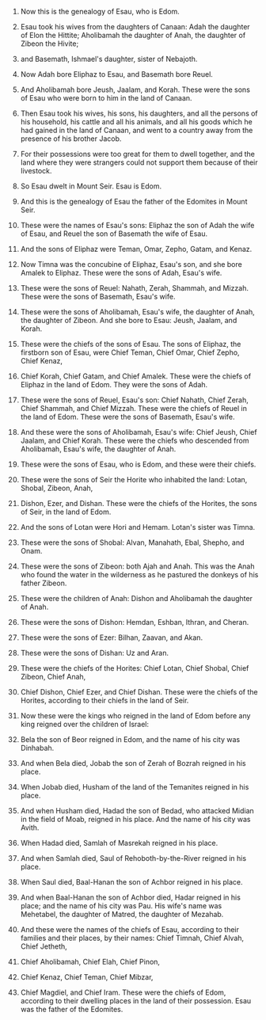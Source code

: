 
1. Now this is the genealogy of Esau, who is Edom.

2. Esau took his wives from the daughters of Canaan: Adah the daughter of Elon the Hittite; Aholibamah the daughter of Anah, the daughter of Zibeon the Hivite;

3. and Basemath, Ishmael's daughter, sister of Nebajoth.

4. Now Adah bore Eliphaz to Esau, and Basemath bore Reuel.

5. And Aholibamah bore Jeush, Jaalam, and Korah. These were the sons of Esau who were born to him in the land of Canaan.

6. Then Esau took his wives, his sons, his daughters, and all the persons of his household, his cattle and all his animals, and all his goods which he had gained in the land of Canaan, and went to a country away from the presence of his brother Jacob.

7. For their possessions were too great for them to dwell together, and the land where they were strangers could not support them because of their livestock.

8. So Esau dwelt in Mount Seir. Esau is Edom.

9. And this is the genealogy of Esau the father of the Edomites in Mount Seir.

10. These were the names of Esau's sons: Eliphaz the son of Adah the wife of Esau, and Reuel the son of Basemath the wife of Esau.

11. And the sons of Eliphaz were Teman, Omar, Zepho, Gatam, and Kenaz.

12. Now Timna was the concubine of Eliphaz, Esau's son, and she bore Amalek to Eliphaz. These were the sons of Adah, Esau's wife.

13. These were the sons of Reuel: Nahath, Zerah, Shammah, and Mizzah. These were the sons of Basemath, Esau's wife.

14. These were the sons of Aholibamah, Esau's wife, the daughter of Anah, the daughter of Zibeon. And she bore to Esau: Jeush, Jaalam, and Korah.

15. These were the chiefs of the sons of Esau. The sons of Eliphaz, the firstborn son of Esau, were Chief Teman, Chief Omar, Chief Zepho, Chief Kenaz,

16. Chief Korah, Chief Gatam, and Chief Amalek. These were the chiefs of Eliphaz in the land of Edom. They were the sons of Adah.

17. These were the sons of Reuel, Esau's son: Chief Nahath, Chief Zerah, Chief Shammah, and Chief Mizzah. These were the chiefs of Reuel in the land of Edom. These were the sons of Basemath, Esau's wife.

18. And these were the sons of Aholibamah, Esau's wife: Chief Jeush, Chief Jaalam, and Chief Korah. These were the chiefs who descended from Aholibamah, Esau's wife, the daughter of Anah.

19. These were the sons of Esau, who is Edom, and these were their chiefs.

20. These were the sons of Seir the Horite who inhabited the land: Lotan, Shobal, Zibeon, Anah,

21. Dishon, Ezer, and Dishan. These were the chiefs of the Horites, the sons of Seir, in the land of Edom.

22. And the sons of Lotan were Hori and Hemam. Lotan's sister was Timna.

23. These were the sons of Shobal: Alvan, Manahath, Ebal, Shepho, and Onam.

24. These were the sons of Zibeon: both Ajah and Anah. This was the Anah who found the water in the wilderness as he pastured the donkeys of his father Zibeon.

25. These were the children of Anah: Dishon and Aholibamah the daughter of Anah.

26. These were the sons of Dishon: Hemdan, Eshban, Ithran, and Cheran.

27. These were the sons of Ezer: Bilhan, Zaavan, and Akan.

28. These were the sons of Dishan: Uz and Aran.

29. These were the chiefs of the Horites: Chief Lotan, Chief Shobal, Chief Zibeon, Chief Anah,

30. Chief Dishon, Chief Ezer, and Chief Dishan. These were the chiefs of the Horites, according to their chiefs in the land of Seir.

31. Now these were the kings who reigned in the land of Edom before any king reigned over the children of Israel:

32. Bela the son of Beor reigned in Edom, and the name of his city was Dinhabah.

33. And when Bela died, Jobab the son of Zerah of Bozrah reigned in his place.

34. When Jobab died, Husham of the land of the Temanites reigned in his place.

35. And when Husham died, Hadad the son of Bedad, who attacked Midian in the field of Moab, reigned in his place. And the name of his city was Avith.

36. When Hadad died, Samlah of Masrekah reigned in his place.

37. And when Samlah died, Saul of Rehoboth-by-the-River reigned in his place.

38. When Saul died, Baal-Hanan the son of Achbor reigned in his place.

39. And when Baal-Hanan the son of Achbor died, Hadar reigned in his place; and the name of his city was Pau. His wife's name was Mehetabel, the daughter of Matred, the daughter of Mezahab.

40. And these were the names of the chiefs of Esau, according to their families and their places, by their names: Chief Timnah, Chief Alvah, Chief Jetheth,

41. Chief Aholibamah, Chief Elah, Chief Pinon,

42. Chief Kenaz, Chief Teman, Chief Mibzar,

43. Chief Magdiel, and Chief Iram. These were the chiefs of Edom, according to their dwelling places in the land of their possession. Esau was the father of the Edomites.


